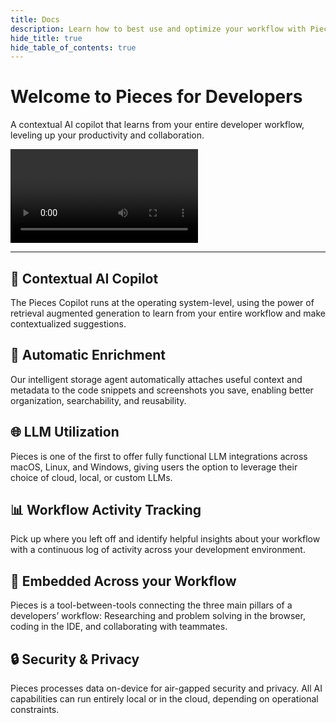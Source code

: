 ```yaml
---
title: Docs
description: Learn how to best use and optimize your workflow with Pieces for Developers! Read the sections in sequential order or click the links in the navigation on the right to get directly to the topic you need.
hide_title: true
hide_table_of_contents: true
---
```



<div className={'hero-container'}>
  <div style={{display: 'flex', flexDirection: 'column', alignItems: 'center', justifyContent: 'center', margin: '20px 0'}}>
    <h1 style={{color: 'var(--ifm-color-primary-darkest)', fontSize: '2.5rem', textAlign: 'center', marginBottom: 0}}>
      Welcome to Pieces for Developers
    </h1>
    <p style={{
      color: 'var(--ifm-color-primary-darkest)',
      fontSize: '1rem', textAlign: 'center'}}>
      A contextual AI copilot that learns from your entire developer workflow, leveling up your productivity and collaboration.
    </p>
    <CTAButton
      href={"/installation-getting-started/what-am-i-installing"}
      label={'Get Started'}
    />
  </div>

  <div style={{
    maxWidth: '600px',
    margin: 'auto',
  }}>
    <Video
      paths={{
        mp4: '/assets/hero-video.mp4',
        webm: '/assets/hero-video.webm',
      }}
      type={'local'}
    />
  </div>
</div>

---

<div className={'feature-grid'}>
  <div className={'feature-card'}>
    <h2>🤖 Contextual AI Copilot</h2>
    <p>The Pieces Copilot runs at the operating system-level, using the power of retrieval augmented generation to learn from your entire workflow and make contextualized suggestions.</p>
  </div>
  <div className={'feature-card'}>
    <h2>🧠 Automatic Enrichment</h2>
    <p>Our intelligent storage agent automatically attaches useful context and metadata to the code snippets and screenshots you save, enabling better organization, searchability, and reusability.</p>
  </div>
  <div className={'feature-card'}>
    <h2>🌐 LLM Utilization</h2>
    <p>Pieces is one of the first to offer fully functional LLM integrations across macOS, Linux, and Windows, giving users the option to leverage their choice of cloud, local, or custom LLMs.</p>
  </div>
  <div className={'feature-card'}>
    <h2>📊 Workflow Activity Tracking</h2>
    <p>Pick up where you left off and identify helpful insights about your workflow with a continuous log of activity across your development environment.</p>
  </div>
  <div className={'feature-card'}>
    <h2>🔗 Embedded Across your Workflow</h2>
    <p>Pieces is a tool-between-tools connecting the three main pillars of a developers’ workflow: Researching and problem solving in the browser, coding in the IDE, and collaborating with teammates.</p>
  </div>
  <div className={'feature-card'}>
    <h2>🔒 Security & Privacy</h2>
    <p>Pieces processes data on-device for air-gapped security and privacy. All AI capabilities can run entirely local or in the cloud, depending on operational constraints.</p>
  </div>
</div>
